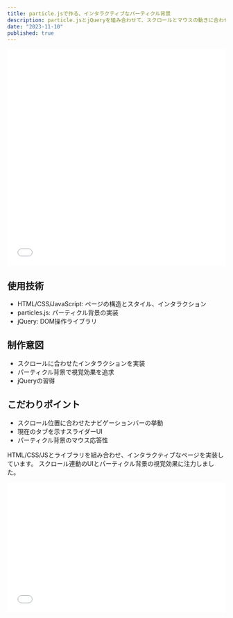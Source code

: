 ```yaml
---
title: particle.jsで作る、インタラクティブなパーティクル背景
description: particle.jsとjQueryを組み合わせて、スクロールとマウスの動きに合わせて変化するパーティクル背景を作成しました。
date: "2023-11-10"
published: true
---
```


<iframe width="100%" height="500" src="//jsfiddle.net/prodouga/o1cnv5qu/5/embedded/result/" allowfullscreen="allowfullscreen" allowpaymentrequest frameborder="0"></iframe>

## 使用技術

- HTML/CSS/JavaScript: ページの構造とスタイル、インタラクション
- particles.js: パーティクル背景の実装
- jQuery: DOM操作ライブラリ

## 制作意図

- スクロールに合わせたインタラクションを実装
- パーティクル背景で視覚効果を追求
- jQueryの習得

## こだわりポイント

- スクロール位置に合わせたナビゲーションバーの挙動
- 現在のタブを示すスライダーUI
- パーティクル背景のマウス応答性

HTML/CSS/JSとライブラリを組み合わせ、インタラクティブなページを実装しています。
スクロール連動のUIとパーティクル背景の視覚効果に注力しました。

<iframe width="100%" height="300" src="//jsfiddle.net/prodouga/o1cnv5qu/5/embedded/js,html,css/dark/" allowfullscreen="allowfullscreen" allowpaymentrequest frameborder="0"></iframe>
